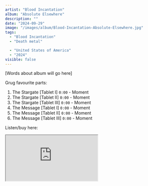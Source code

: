 ```yaml
---
artist: "Blood Incantation"
album: "Absolute Elsewhere"
description: ""
date: "2024-09-29"
image: "/images/album/Blood-Incantation-Absolute-Elsewhere.jpg"
tags:
  - "Blood Incantation"
  - "Death metal"

  - "United States of America"
  - "2024"
visible: false
---
```


[Words about album will go here]

Grug favourite parts:

1. The Stargate [Tablet I] `0:00` - Moment
1. The Stargate [Tablet II] `0:00` - Moment
1. The Stargate [Tablet III] `0:00` - Moment
1. The Message [Tablet I] `0:00` - Moment
1. The Message [Tablet II] `0:00` - Moment
1. The Message [Tablet III] `0:00` - Moment

Listen/buy here:

<iframe
  style={{ border: "0", width: "350px", height: "800px" }}
  src="https://bandcamp.com/EmbeddedPlayer/album=1836947161/size=large/bgcol=333333/linkcol=ffffff/transparent=true/"
  seamless>
  <a href="https://bloodincantation.bandcamp.com/album/absolute-elsewhere">
    Absolute Elsewhere by Blood Incantation
  </a>
</iframe>
